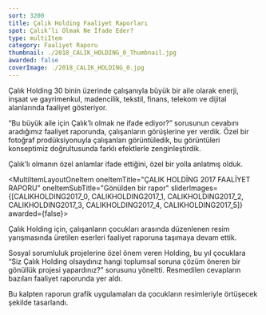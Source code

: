 ```yaml
---
sort: 3200
title: Çalık Holding Faaliyet Raporları
spot: Çalık’lı Olmak Ne İfade Eder?
type: multiItem
category: Faaliyet Raporu
thumbnail: ./2018_CALIK_HOLDING_0_Thumbnail.jpg
awarded: false
coverImage: ./2018_CALIK_HOLDING_0.jpg
---
```




<MultiItemLayoutOneItem oneItemTitle="ÇALIK HOLDİNG 2018 FAALİYET RAPORU" oneItemSubTitle="Çalık’lı Olmak Ne İfade Eder?" sliderImages={[CALIKHOLDING2018_0,CALIKHOLDING2018_1,CALIKHOLDING2018_2,CALIKHOLDING2018_3,CALIKHOLDING2018_4,CALIKHOLDING2018_5,CALIKHOLDING2018_6,CALIKHOLDING2018_7]} awarded={false}>

Çalık Holding 30 binin üzerinde çalışanıyla büyük bir aile olarak enerji, inşaat ve gayrimenkul, madencilik, tekstil, finans, telekom ve dijital alanlarında faaliyet gösteriyor.

“Bu büyük aile için Çalık’lı olmak ne ifade ediyor?” sorusunun cevabını aradığımız faaliyet raporunda, çalışanların görüşlerine yer verdik. Özel bir fotoğraf prodüksiyonuyla çalışanları görüntüledik, bu görüntüleri konseptimiz doğrultusunda farklı efektlerle zenginleştirdik.

Çalık’lı olmanın özel anlamlar ifade ettiğini, özel bir yolla anlatmış olduk.

</MultiItemLayoutOneItem>


<MultiItemLayoutOneItem oneItemTitle="ÇALIK HOLDİNG 2017 FAALİYET RAPORU" oneItemSubTitle="Gönülden bir rapor" sliderImages={[CALIKHOLDING2017_0, CALIKHOLDING2017_1, CALIKHOLDING2017_2, CALIKHOLDING2017_3, CALIKHOLDING2017_4, CALIKHOLDING2017_5]} awarded={false}>

Çalık Holding için, çalışanların çocukları arasında düzenlenen resim yarışmasında üretilen eserleri faaliyet raporuna taşımaya devam ettik.

Sosyal sorumluluk projelerine özel önem veren Holding, bu yıl çocuklara “Siz Çalık Holding olsaydınız hangi toplumsal soruna çözüm öneren bir gönüllük projesi yapardınız?” sorusunu yöneltti. Resmedilen cevapların bazıları faaliyet raporunda yer aldı.

Bu kalpten raporun grafik uygulamaları da çocukların resimleriyle örtüşecek şekilde tasarlandı.

</MultiItemLayoutOneItem>
